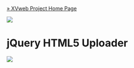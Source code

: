 [[http://bordeux.net/XVweb/|&raquo; XVweb Project Home Page]]

<p align="center"><img src="http://img402.imageshack.us/img402/8499/html5logo.jpg"  /></p>

= jQuery HTML5 Uploader =

<p align="center"><a href="http://bordeux.github.com/jquery-html5Uploader/"><img src="http://img807.imageshack.us/img807/7163/demobutton.jpg" /></a></p>